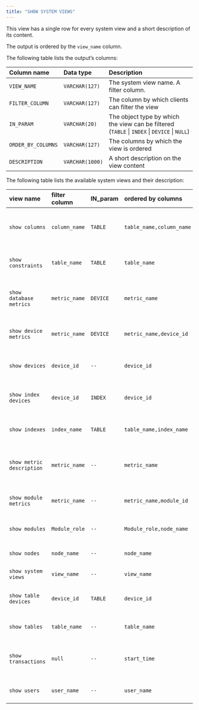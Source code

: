 ---
title: "SHOW SYSTEM VIEWS"
---

This view has a single row for every system view and a short description of its content.

The output is ordered by the `view_name` column.

The following table lists the output’s columns:

| Column name        | Data type       | Description                                                                                  |
| :----------------- | :-------------- | :------------------------------------------------------------------------------------------- |
| `VIEW_NAME`        | `VARCHAR(127)`  | The system view name. A filter column.                                                       |
| `FILTER_COLUMN`    | `VARCHAR(127)`  | The column by which clients can filter the view                                              |
| `IN_PARAM`         | `VARCHAR(20)`   | The object type by which the view can be filtered (`TABLE` \| `INDEX` \| `DEVICE` \| `NULL`) |
| `ORDER_BY_COLUMNS` | `VARCHAR(127)`  | The columns by which the view is ordered                                                     |
| `DESCRIPTION`      | `VARCHAR(1000)` | A short description on the view content                                                      |

The following table lists the available system views and their description:

| view name                 | filter column | IN_param | ordered by columns       | description                                         |
| :------------------------ | :------------ | :------- | :----------------------- | :-------------------------------------------------- |
| `show columns`            | `column_name` | `TABLE`  | `table_name,column_name` | show the columns of all the tables in the database  |
| `show constraints`        | `table_name`  | `TABLE`  | `table_name`             | show all the constraints in the database            |
| `show database metrics`   | `metric_name` | `DEVICE` | `metric_name`            | shows all the database metrics and their values     |
| `show device metrics`     | `metric_name` | `DEVICE` | `metric_name,device_id`  | show all the devices metrics and their values       |
| `show devices`            | `device_id`   | `--`     | `device_id`              | show all the devices of the database                |
| `show index devices`      | `device_id`   | `INDEX`  | `device_id`              | show all the devices of a specific index            |
| `show indexes`            | `index_name`  | `TABLE`  | `table_name,index_name`  | show all the indexes in the database                |
| `show metric description` | `metric_name` | `--`     | `metric_name`            | show all the database metrics and their description |
| `show module metrics`     | `metric_name` | `--`     | `metric_name,module_id`  | show all the modules metrics and their values       |
| `show modules`            | `Module_role` | `--`     | `Module_role,node_name`  | show all the modules in the cluster                 |
| `show nodes`              | `node_name`   | `--`     | `node_name`              | show all the nodes in the cluster                   |
| `show system views`       | `view_name`   | `--`     | `view_name`              | show this view                                      |
| `show table devices`      | `device_id`   | `TABLE`  | `device_id`              | show the devices of a specific table                |
| `show tables`             | `table_name`  | `--`     | `table_name`             | show all the tables in the database                 |
| `show transactions`       | `null`        | `--`     | `start_time`             | show all the active transactions in the database    |
| `show users`              | `user_name`   | `--`     | `user_name`              | show all the users in the database                  |